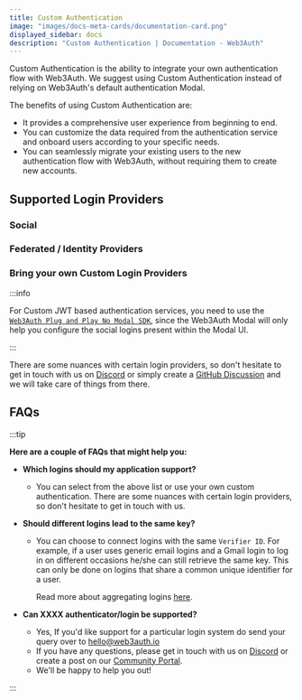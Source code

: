 ```yaml
---
title: Custom Authentication
image: "images/docs-meta-cards/documentation-card.png"
displayed_sidebar: docs
description: "Custom Authentication | Documentation - Web3Auth"
---
```



Custom Authentication is the ability to integrate your own authentication flow with Web3Auth. We suggest using Custom Authentication instead of
relying on Web3Auth's default authentication Modal.

The benefits of using Custom Authentication are:

- It provides a comprehensive user experience from beginning to end.
- You can customize the data required from the authentication service and onboard users according to your specific needs.
- You can seamlessly migrate your existing users to the new authentication flow with Web3Auth, without requiring them to create new accounts.

## Supported Login Providers

### Social

<SocialTiles />

### Federated / Identity Providers

<FederatedTiles />

### Bring your own Custom Login Providers

:::info

For Custom JWT based authentication services, you need to use the [`Web3Auth Plug and Play No Modal SDK`](/sdk/pnp/web/no-modal/), since the Web3Auth
Modal will only help you configure the social logins present within the Modal UI.

:::

<BYOCustomJWTTiles />

There are some nuances with certain login providers, so don't hesitate to get in touch with us on [Discord](https://discord.gg/web3auth) or simply
create a [GitHub Discussion](https://web3auth.io/discussions) and we will take care of things from there.

## FAQs

:::tip

**Here are a couple of FAQs that might help you:**

- **Which logins should my application support?**

  - You can select from the above list or use your own custom authentication. There are some nuances with certain login providers, so don't hesitate
    to get in touch with us.

- **Should different logins lead to the same key?**

  - You can choose to connect logins with the same `Verifier ID`. For example, if a user uses generic email logins and a Gmail login to log in on
    different occasions he/she can still retrieve the same key. This can only be done on logins that share a common unique identifier for a user.

    Read more about aggregating logins [here](/auth-provider-setup/aggregate-verifier).

- **Can XXXX authenticator/login be supported?**

  - Yes, If you'd like support for a particular login system do send your query over to hello@web3auth.io
  - If you have any questions, please get in touch with us on [Discord](https://discord.gg/web3auth) or create a post on our
    [Community Portal](https://web3auth.io/community).
  - We'll be happy to help you out!

:::
